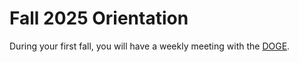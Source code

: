 # Fall 2025 Orientation

During your first fall, 
you will have a weekly meeting with the 
[DOGE](https://isustatistics.github.io/graduate_handbook/department/people.html#director-of-graduate-education-doge). 
